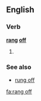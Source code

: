 ==English==

===Verb===
'''[[rang]] [[off]]'''

# {{simple past of|ring off}}

===See also===
* [[rung off]]

[[fa:rang off]]